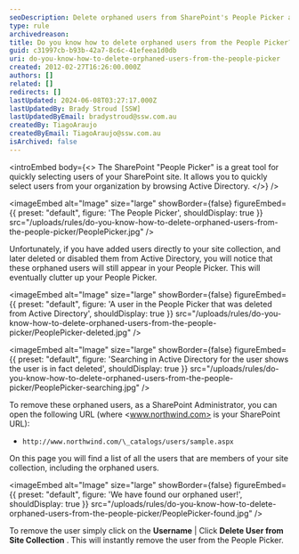 ```yaml
---
seoDescription: Delete orphaned users from SharePoint's People Picker and keep your site organized with a simple URL and a few clicks.
type: rule
archivedreason:
title: Do you know how to delete orphaned users from the People Picker?
guid: c31997cb-b93b-42a7-8c6c-41efeea1d0db
uri: do-you-know-how-to-delete-orphaned-users-from-the-people-picker
created: 2012-02-27T16:26:00.000Z
authors: []
related: []
redirects: []
lastUpdated: 2024-06-08T03:27:17.000Z
lastUpdatedBy: Brady Stroud [SSW]
lastUpdatedByEmail: bradystroud@ssw.com.au
createdBy: TiagoAraujo
createdByEmail: TiagoAraujo@ssw.com.au
isArchived: false
---
```


<introEmbed
  body={<>
The SharePoint "People Picker" is a great tool for quickly selecting users of your SharePoint site. It allows you to quickly select users from your organization by browsing Active Directory.
  </>}
/>

<imageEmbed
  alt="Image"
  size="large"
  showBorder={false}
  figureEmbed={{
    preset: "default",
    figure: 'The People Picker',
    shouldDisplay: true
  }}
  src="/uploads/rules/do-you-know-how-to-delete-orphaned-users-from-the-people-picker/PeoplePicker.jpg"
/>

Unfortunately, if you have added users directly to your site collection, and later deleted or disabled them from Active Directory, you will notice that these orphaned users will still appear in your People Picker. This will eventually clutter up your People Picker.


<imageEmbed
  alt="Image"
  size="large"
  showBorder={false}
  figureEmbed={{
    preset: "default",
    figure: 'A user in the People Picker that was deleted from Active Directory',
    shouldDisplay: true
  }}
  src="/uploads/rules/do-you-know-how-to-delete-orphaned-users-from-the-people-picker/PeoplePicker-deleted.jpg"
/>


<imageEmbed
  alt="Image"
  size="large"
  showBorder={false}
  figureEmbed={{
    preset: "default",
    figure: 'Searching in Active Directory for the user shows the user is in fact deleted',
    shouldDisplay: true
  }}
  src="/uploads/rules/do-you-know-how-to-delete-orphaned-users-from-the-people-picker/PeoplePicker-searching.jpg"
/>

To remove these orphaned users, as a SharePoint Administrator, you can open the following URL (where <www.northwind.com> is your SharePoint URL):

- `http://www.northwind.com/\_catalogs/users/sample.aspx`

On this page you will find a list of all the users that are members of your site collection, including the orphaned users.

<imageEmbed
  alt="Image"
  size="large"
  showBorder={false}
  figureEmbed={{
    preset: "default",
    figure: 'We have found our orphaned user!',
    shouldDisplay: true
  }}
  src="/uploads/rules/do-you-know-how-to-delete-orphaned-users-from-the-people-picker/PeoplePicker-found.jpg"
/>

To remove the user simply click on the **Username** | Click **Delete User from Site Collection** . This will instantly remove the user from the People Picker.
